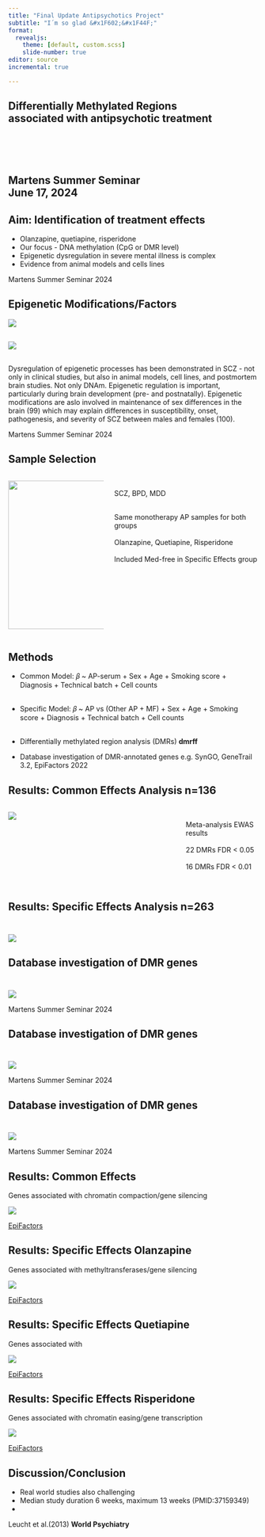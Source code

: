 ```yaml
---
title: "Final Update Antipsychotics Project"
subtitle: "I´m so glad &#x1F602;&#x1F44F;"
format: 
  revealjs:
    theme: [default, custom.scss]
    slide-number: true
editor: source
incremental: true

---
```

## Differentially Methylated Regions <br> associated with antipsychotic treatment <br> <br> <br> <br> <br> Martens Summer Seminar <br> June 17, 2024 {background-color="black" background-image="img/summerFlowers.jpg" background-size="cover" background-opacity="0.7"}



## Aim: Identification of treatment effects <br>

-  Olanzapine, quetiapine, risperidone 
-  Our focus - DNA methylation (CpG or DMR level) 
-  Epigenetic dysregulation in severe mental illness is complex
-  Evidence from animal models and cells lines

::: footer
Martens Summer Seminar 2024
:::

## Epigenetic Modifications/Factors 


![](img/Smigielski.png)

##

![](img/Smigielski.png)

## 
Dysregulation of epigenetic processes has been demonstrated in SCZ - not only in clinical studies, but also in animal models, cell lines, and postmortem brain studies. Not only DNAm. Epigenetic regulation is important, particularly during brain development (pre- and postnatally).  Epigenetic modifications are aslo involved in maintenance of sex differences in the brain (99) which may explain differences in susceptibility, onset, pathogenesis, and severity of SCZ between males and females (100). 

::: footer
Martens Summer Seminar 2024
:::

## Sample Selection {.smaller}

:::: columns

::: {.column width="40%"}

![](img/Sample_Selection.500.png){.absolute top=90 width=300px}

:::

::: {.column width="60%"}
<br>
<p>[SCZ, BPD, MDD]{.highlight}</p>

<br> Same monotherapy AP samples for both groups <br><br> Olanzapine, Quetiapine, Risperidone <br><br> Included Med-free in Specific Effects group    

:::

::::

## Methods

- Common 
Model: 𝛽 ~ AP-serum + Sex + Age + Smoking score + Diagnosis + Technical batch + Cell counts <br><br> 

- Specific 
Model: 𝛽 ~ AP vs (Other AP + MF) + Sex + Age + Smoking score + Diagnosis + Technical batch + Cell counts <br><br> 

- Differentially methylated region analysis (DMRs) __dmrff__

- Database investigation of DMR-annotated genes e.g. SynGO, GeneTrail 3.2, EpiFactors 2022


## Results: Common Effects Analysis n=136 {.smaller}

:::: columns

:::{.column width="70%"}

![](img/CommonEffectsDMRsb.png)

:::

::: {.column width="30%"}

<br> Meta-analysis EWAS results<br>
<br> 22 DMRs FDR < 0.05 <br><br> 
16 DMRs FDR < 0.01 <br><br>  

:::

::::

## Results: Specific Effects Analysis n=263 <br><br>

![](img/SpecificDMRs.png)



## Database investigation of DMR genes<br><br>


![](img/GeneTrail3.2.png)

::: footer
Martens Summer Seminar 2024
:::   

## Database investigation of DMR genes <br><br>

![](img/SynGO.png)

::: footer
Martens Summer Seminar 2024
:::

## Database investigation of DMR genes <br><br>


![](img/EpiFactors.png)

::: footer
Martens Summer Seminar 2024
:::

## Results: Common Effects

Genes associated with chromatin compaction/gene silencing

![](img/CommonEffects_EpiFactors.png)



::: footer
[EpiFactors](https://epifactors.autosome.org)
:::

## Results: Specific Effects Olanzapine

Genes associated with methyltransferases/gene silencing

![](img/Ola_EpiFactors.png)


::: footer
[EpiFactors](https://epifactors.autosome.org)
:::

## Results: Specific Effects Quetiapine

Genes associated with 

![](img/Que_EpiFactors.png)

::: footer
[EpiFactors](https://epifactors.autosome.org)
:::

## Results: Specific Effects Risperidone

Genes associated with chromatin easing/gene transcription

![](img/Ris_EpiFactors.png)

::: footer
[EpiFactors](https://epifactors.autosome.org)
:::

## Discussion/Conclusion

- Real world studies also challenging
- Median study duration 6 weeks, maximum 13 weeks (PMID:37159349)
- 


::: footer
Leucht et al.(2013) **World Psychiatry**
:::
